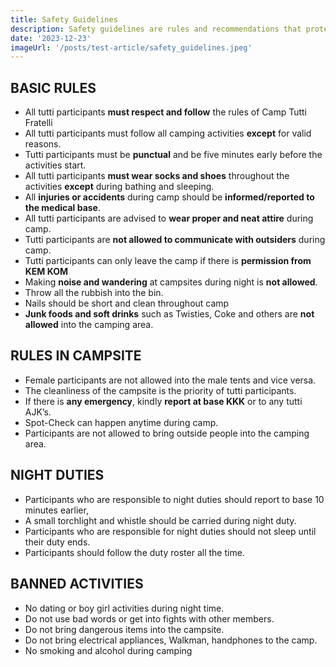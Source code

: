 ```yaml
---
title: Safety Guidelines
description: Safety guidelines are rules and recommendations that protect all of you by reducing the risk of accidents and injuries.
date: '2023-12-23'
imageUrl: '/posts/test-article/safety_guidelines.jpeg'
---
```


## BASIC RULES

- All tutti participants **must respect and follow** the rules of Camp Tutti Fratelli
- All tutti participants must follow all camping activities **except** for valid reasons.
- Tutti participants must be **punctual** and be five minutes early before the activities start.
- All tutti participants **must wear socks and shoes** throughout the activities **except** during bathing and sleeping.
- All **injuries or accidents** during camp should be **informed/reported to the medical base**.
- All tutti participants are advised to **wear proper and neat attire** during camp.
- Tutti participants are **not allowed to communicate with outsiders** during camp.
- Tutti participants can only leave the camp if there is **permission from KEM KOM**
- Making **noise and wandering** at campsites during night is **not allowed**.
- Throw all the rubbish into the bin.
- Nails should be short and clean throughout camp
- **Junk foods and soft drinks** such as Twisties, Coke and others are **not allowed** into the camping area.

## RULES IN CAMPSITE

- Female participants are not allowed into the male tents and vice versa.
- The cleanliness of the campsite is the priority of tutti participants.
- If there is **any emergency**, kindly **report at base KKK** or to any tutti AJK’s.
- Spot-Check can happen anytime during camp.
- Participants are not allowed to bring outside people into the camping area.

## NIGHT DUTIES

- Participants who are responsible to night duties should report to base 10 minutes earlier,
- A small torchlight and whistle should be carried during night duty.
- Participants who are responsible for night duties should not sleep until their duty ends.
- Participants should follow the duty roster all the time.

## BANNED ACTIVITIES

- No dating or boy girl activities during night time.
- Do not use bad words or get into fights with other members.
- Do not bring dangerous items into the campsite.
- Do not bring electrical appliances, Walkman, handphones to the camp.
- No smoking and alcohol during camping
